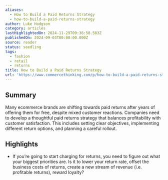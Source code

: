 ```yaml
---
aliases:
  - How to Build a Paid Returns Strategy
  - how-to-build-a-paid-returns-strategy
author: Luke Hodgson
category: articles
lastHighlightedOn: 2024-11-29T09:36:58.583Z
publishedOn: 2024-09-03T00:00:00.000Z
source: reader
status: seedling
tags:
  - fashion
  - retail
  - returns
title: How to Build a Paid Returns Strategy
url: 'https://www.commercethinking.com/p/how-to-build-a-paid-returns-strategy'
---
```

## Summary

Many ecommerce brands are shifting towards paid returns after years of offering them for free, despite mixed customer reactions. Companies need to develop a thoughtful paid returns strategy that balances profitability with customer satisfaction. This includes setting clear objectives, implementing different return options, and planning a careful rollout.

## Highlights

- If you’re going to start charging for returns, you need to figure out what your biggest priorities are. Is it to lower your return rate, offset the business costs of returns, create a new stream of revenue (i.e. profitable returns), reward loyalty?
